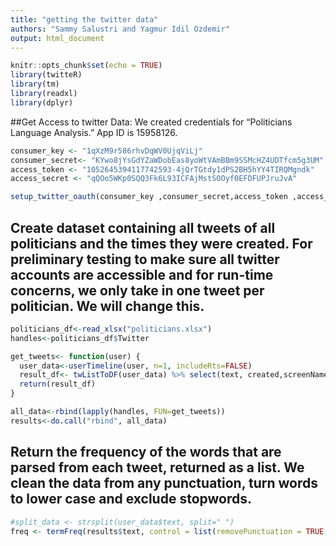 ```yaml
---
title: "getting the twitter data"
authors: "Sammy Salustri and Yagmur Idil Ozdemir"
output: html_document
---
```


```r
knitr::opts_chunk$set(echo = TRUE)
library(twitteR)
library(tm)
library(readxl)
library(dplyr)
```

##Get Access to twitter Data: We created credentials for "Politicians Language Analysis." App ID is 15958126.  

```r

consumer_key <- "1qXzM9r586rhvDqWV0UjqViLj"
consumer_secret<- "KYwo8jYsGdYZaWDobEas8yoWtVAmBBm9SSMcHZ4UDTfcm5g3UM"
access_token <- "1052645394117742593-4jQrTGtdy1dPS2BH5hYY4TIRQMgndk"
access_secret <- "qQOo5WKp0SQQ3Fk6L93ICFAjMstSOOyf0EFDFUPJruJvA"

setup_twitter_oauth(consumer_key ,consumer_secret,access_token ,access_secret)
```

## Create dataset containing all tweets of all politicians and the times they were created. For preliminary testing to make sure all twitter accounts are accessible and for run-time concerns, we only take in one tweet per politician. We will change this. 

```r

politicians_df<-read_xlsx("politicians.xlsx")
handles<-politicians_df$Twitter

get_tweets<- function(user) {
  user_data<-userTimeline(user, n=1, includeRts=FALSE)
  result_df<- twListToDF(user_data) %>% select(text, created,screenName)
  return(result_df)
}

all_data<-rbind(lapply(handles, FUN=get_tweets))
results<-do.call("rbind", all_data)

```

## Return the frequency of the words that are parsed from each tweet, returned as a list. We clean the data from any punctuation, turn words to lower case and exclude stopwords. 

```r
#split_data <- strsplit(user_data$text, split=" ")
freq <- termFreq(results$text, control = list(removePunctuation = TRUE, tolower = TRUE, stopwords = TRUE))

```

